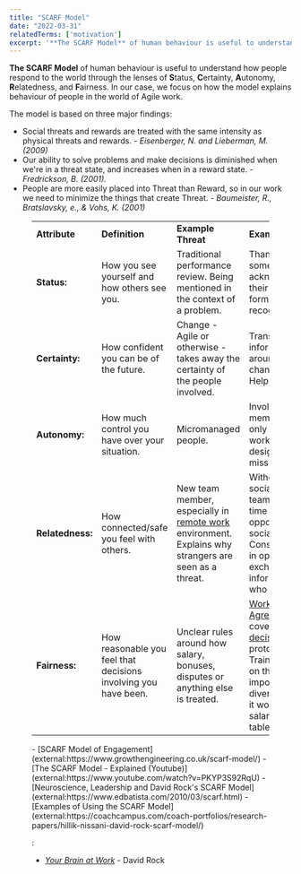 ```yaml
---
title: "SCARF Model"
date: "2022-03-31"
relatedTerms: ['motivation']
excerpt: '**The SCARF Model** of human behaviour is useful to understand how people respond to the'
---
```




**The SCARF Model** of human behaviour is useful to understand how people respond to the world through the lenses of **S**tatus, **C**ertainty, **A**utonomy, **R**elatedness, and **F**airness. In our case, we focus on how the model explains behaviour of people in the world of Agile work.

The model is based on three major findings:

- Social threats and rewards are treated with the same intensity as physical threats and rewards. _\- Eisenberger, N. and Lieberman, M. (2009)_
- Our ability to solve problems and make decisions is diminished when we're in a threat state, and increases when in a reward state. _\- Fredrickson, B. (2001)._
- People are more easily placed into Threat than Reward, so in our work we need to minimize the things that create Threat. _\- Baumeister, R., Bratslavsky, e., & Vohs, K. (2001)_

<Figure
  src={SCARFArrows}
  alt="SCARF"
  caption="SCARF"
/>


<table style="font-weight: 400;"><tbody><tr><td><strong>Attribute</strong></td><td><strong>Definition</strong></td><td><strong>Example Threat</strong></td><td><strong>Example Reward</strong></td></tr><tr><td><strong>Status:</strong></td><td>How you see yourself and how others see you.</td><td>Traditional performance review. Being mentioned in the context of a problem.</td><td>Thanking someone or acknowledging their work. Any form of recognition.</td></tr><tr><td><strong>Certainty:</strong></td><td>How confident you can be of the future.</td><td>Change - Agile or otherwise - takes away the certainty of the people involved.</td><td>Transparency of information around the change process. Help clarify goals.</td></tr><tr><td><strong>Autonomy:</strong></td><td>How much control you have over your situation.</td><td>Micromanaged people.</td><td>Involved team members - not only in assigning work, but also designing their mission or vision.</td></tr><tr><td><strong>Relatedness:</strong></td><td>How connected/safe you feel with others.</td><td>New team member, especially in <a href="/glossary/distributed-teams" target="_blank" rel="noopener">remote work </a>environment. Explains why strangers are seen as a threat.</td><td>Without enforcing socialization, give team members time and opportunity to socialize. Consider building in opportunities to exchange information about who they are.</td></tr><tr><td><strong>Fairness:</strong></td><td>How reasonable you feel that decisions involving you have been.</td><td>Unclear rules around how salary, bonuses, disputes or anything else is treated.</td><td><a href="/glossary/working-agreements" target="_blank" rel="noopener">Working Agreements</a> that cover team <a href="/glossary/decision-making-tools" target="_blank" rel="noopener">decision making</a> protocols, etc. Training/education on the the importance of diversity and how it works. Making salary and bonus tables public.</td></tr></tbody></table>

<HighlightBox heading="Resource Links" variant="resourceLinks">
- [SCARF Model of Engagement](external:https://www.growthengineering.co.uk/scarf-model/)
- [The SCARF Model - Explained (Youtube)](external:https://www.youtube.com/watch?v=PKYP3S92RqU)
- [Neuroscience, Leadership and David Rock's SCARF Model](external:https://www.edbatista.com/2010/03/scarf.html)
- [Examples of Using the SCARF Model](external:https://coachcampus.com/coach-portfolios/research-papers/hillik-nissani-david-rock-scarf-model/)
</HighlightBox>

<HighlightBox heading="Related Books" variant="relatedBooks">:

- [_Your Brain at Work_](external:https://www.amazon.ca/Your-Brain-Work-Revised-Updated/dp/0063003155/&tag=notesfromatoo-20) - David Rock
</HighlightBox>
